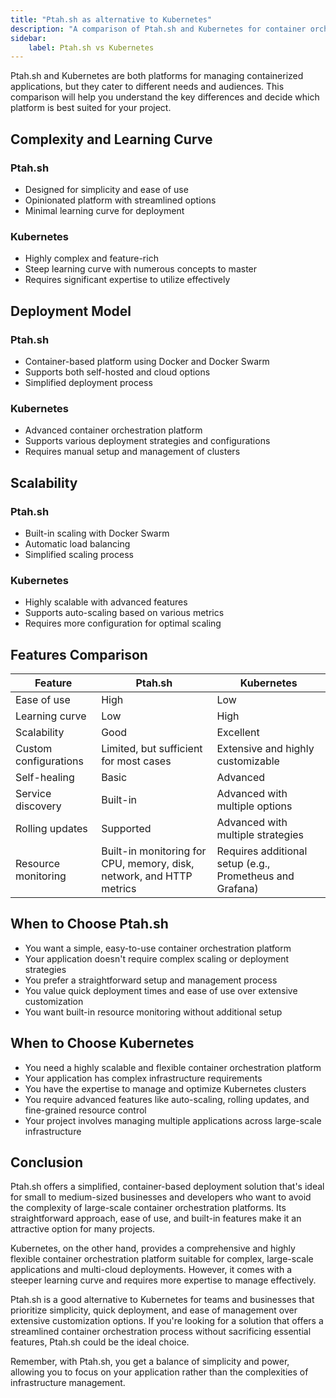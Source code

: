 ```yaml
---
title: "Ptah.sh as alternative to Kubernetes"
description: "A comparison of Ptah.sh and Kubernetes for container orchestration and application deployment."
sidebar:
    label: Ptah.sh vs Kubernetes
---
```


Ptah.sh and Kubernetes are both platforms for managing containerized applications, but they cater to different needs and audiences. This comparison will help you understand the key differences and decide which platform is best suited for your project.

## Complexity and Learning Curve

### Ptah.sh
- Designed for simplicity and ease of use
- Opinionated platform with streamlined options
- Minimal learning curve for deployment

### Kubernetes
- Highly complex and feature-rich
- Steep learning curve with numerous concepts to master
- Requires significant expertise to utilize effectively

## Deployment Model

### Ptah.sh
- Container-based platform using Docker and Docker Swarm
- Supports both self-hosted and cloud options
- Simplified deployment process

### Kubernetes
- Advanced container orchestration platform
- Supports various deployment strategies and configurations
- Requires manual setup and management of clusters

## Scalability

### Ptah.sh
- Built-in scaling with Docker Swarm
- Automatic load balancing
- Simplified scaling process

### Kubernetes
- Highly scalable with advanced features
- Supports auto-scaling based on various metrics
- Requires more configuration for optimal scaling

## Features Comparison

| Feature | Ptah.sh | Kubernetes |
|---------|---------|------------|
| Ease of use | High | Low |
| Learning curve | Low | High |
| Scalability | Good | Excellent |
| Custom configurations | Limited, but sufficient for most cases | Extensive and highly customizable |
| Self-healing | Basic | Advanced |
| Service discovery | Built-in | Advanced with multiple options |
| Rolling updates | Supported | Advanced with multiple strategies |
| Resource monitoring | Built-in monitoring for CPU, memory, disk, network, and HTTP metrics | Requires additional setup (e.g., Prometheus and Grafana) |

## When to Choose Ptah.sh

- You want a simple, easy-to-use container orchestration platform
- Your application doesn't require complex scaling or deployment strategies
- You prefer a straightforward setup and management process
- You value quick deployment times and ease of use over extensive customization
- You want built-in resource monitoring without additional setup

## When to Choose Kubernetes

- You need a highly scalable and flexible container orchestration platform
- Your application has complex infrastructure requirements
- You have the expertise to manage and optimize Kubernetes clusters
- You require advanced features like auto-scaling, rolling updates, and fine-grained resource control
- Your project involves managing multiple applications across large-scale infrastructure

<DocsCTA />

## Conclusion

Ptah.sh offers a simplified, container-based deployment solution that's ideal for small to medium-sized businesses and developers who want to avoid the complexity of large-scale container orchestration platforms. Its straightforward approach, ease of use, and built-in features make it an attractive option for many projects.

Kubernetes, on the other hand, provides a comprehensive and highly flexible container orchestration platform suitable for complex, large-scale applications and multi-cloud deployments. However, it comes with a steeper learning curve and requires more expertise to manage effectively.

Ptah.sh is a good alternative to Kubernetes for teams and businesses that prioritize simplicity, quick deployment, and ease of management over extensive customization options. If you're looking for a solution that offers a streamlined container orchestration process without sacrificing essential features, Ptah.sh could be the ideal choice.

Remember, with Ptah.sh, you get a balance of simplicity and power, allowing you to focus on your application rather than the complexities of infrastructure management.
